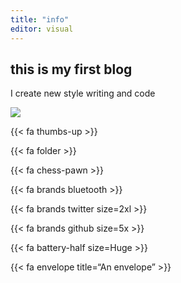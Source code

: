 ```yaml
---
title: "info"
editor: visual
---
```


## this is my first blog

I create new style writing and code

![](https://plus.unsplash.com/premium_photo-1677517547267-1e3ef52b6ccb?ixlib=rb-4.0.3&ixid=M3wxMjA3fDB8MHxzZWFyY2h8MTl8fGVkdWNhdGlvbiUyMGJhY2tncm91bmR8ZW58MHx8MHx8fDA%253D&auto=format&fit=crop&w=500&q=60)

{{< fa thumbs-up >}}

{{< fa folder >}}

{{< fa chess-pawn >}}

{{< fa brands bluetooth >}}

{{< fa brands twitter size=2xl >}}

{{< fa brands github size=5x >}}

{{< fa battery-half size=Huge >}}

{{< fa envelope title="An envelope" >}}
